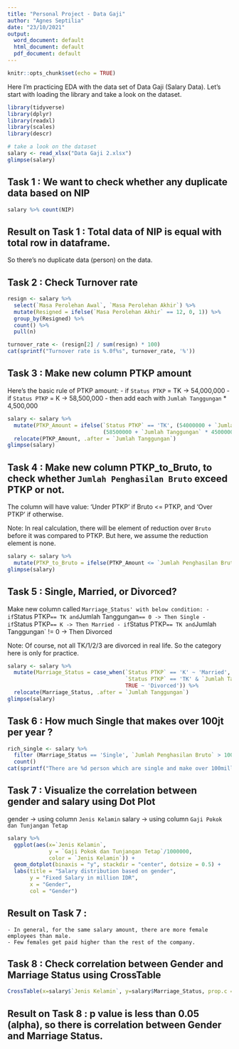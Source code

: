 ---
title: "Personal Project - Data Gaji"
author: "Agnes Septilia"
date: "23/10/2021"
output:
  word_document: default
  html_document: default
  pdf_document: default
---

```{r setup, include=FALSE}
knitr::opts_chunk$set(echo = TRUE)
```

Here I’m practicing EDA with the data set of Data Gaji (Salary Data).
Let's start with loading the library and take a look on the dataset.

```{r}
library(tidyverse)
library(dplyr)
library(readxl)
library(scales)
library(descr)

```

```{r}
# take a look on the dataset
salary <- read_xlsx("Data Gaji 2.xlsx")
glimpse(salary)
```

## Task 1 : We want to check whether any duplicate data based on NIP
```{r}
salary %>% count(NIP)
```
## Result on Task 1 : Total data of NIP is equal with total row in dataframe.
So there's no duplicate data (person) on the data.

## Task 2 : Check Turnover rate
```{r}
resign <- salary %>% 
  select(`Masa Perolehan Awal`, `Masa Perolehan Akhir`) %>% 
  mutate(Resigned = ifelse(`Masa Perolehan Akhir` == 12, 0, 1)) %>% 
  group_by(Resigned) %>% 
  count() %>% 
  pull(n)

turnover_rate <- (resign[2] / sum(resign) * 100)
cat(sprintf("Turnover rate is %.0f%s", turnover_rate, '%'))

```

## Task 3 : Make new column PTKP amount

Here's the basic rule of PTKP amount:
- if `Status PTKP` = TK -> 54,000,000
- if `Status PTKP` = K -> 58,500,000
- then add each with `Jumlah Tanggungan` * 4,500,000

```{r}
salary <- salary %>% 
  mutate(PTKP_Amount = ifelse(`Status PTKP` == 'TK', (54000000 + `Jumlah Tanggungan` * 4500000), 
                              (58500000 + `Jumlah Tanggungan` * 4500000))) %>% 
  relocate(PTKP_Amount, .after = `Jumlah Tanggungan`)
glimpse(salary)
```

## Task 4 : Make new column PTKP_to_Bruto, to check whether `Jumlah Penghasilan Bruto` exceed PTKP or not.
The column will have value: 'Under PTKP' if Bruto <= PTKP, and 'Over PTKP' if otherwise.

Note: In real calculation, there will be element of reduction over `Bruto` before it was compared to PTKP. 
But here, we assume the reduction element is none.

```{r}
salary <- salary %>% 
  mutate(PTKP_to_Bruto = ifelse(PTKP_Amount <= `Jumlah Penghasilan Bruto`, 'Under PTKP', 'Over PTKP'))
glimpse(salary)
```

## Task 5 : Single, Married, or Divorced?

Make new column called `Marriage_Status' with below condition:
- if `Status PTKP` == TK and `Jumlah Tanggungan` == 0 -> Then Single
- if `Status PTKP` == K -> Then Married
- if `Status PTKP` == TK and `Jumlah Tanggungan` != 0 -> Then Divorced

Note: Of course, not all TK/1/2/3 are divorced in real life. 
So the category here is only for practice.

```{r}
salary <- salary %>% 
  mutate(Marriage_Status = case_when(`Status PTKP` == 'K' ~ 'Married',
                                     `Status PTKP` == 'TK' & `Jumlah Tanggungan` == 0 ~ 'Single',
                                     TRUE ~ 'Divorced')) %>% 
  relocate(Marriage_Status, .after = `Jumlah Tanggungan`)
glimpse(salary)
```

## Task 6 : How much Single that makes over 100jt per year ?

```{r}
rich_single <- salary %>% 
  filter (Marriage_Status == 'Single', `Jumlah Penghasilan Bruto` > 100000000) %>% 
  count()
cat(sprintf("There are %d person which are single and make over 100million per year", rich_single$n))
```

## Task 7 : Visualize the correlation between gender and salary using Dot Plot
gender -> using column `Jenis Kelamin`
salary -> using column `Gaji Pokok dan Tunjangan Tetap`

```{r}
salary %>% 
  ggplot(aes(x=`Jenis Kelamin`, 
             y = `Gaji Pokok dan Tunjangan Tetap`/1000000, 
             color = `Jenis Kelamin`)) +
  geom_dotplot(binaxis = "y", stackdir = "center", dotsize = 0.5) + 
  labs(title = "Salary distribution based on gender", 
       y = "Fixed Salary in million IDR", 
       x = "Gender", 
       col = "Gender")
```

## Result on Task 7 : 
    - In general, for the same salary amount, there are more female employees than male.
    - Few females get paid higher than the rest of the company.
    
## Task 8 : Check correlation between Gender and Marriage Status using CrossTable

```{r}
CrossTable(x=salary$`Jenis Kelamin`, y=salary$Marriage_Status, prop.c = FALSE, prop.r = TRUE, prop.chisq = FALSE, chisq = TRUE)
```
## Result on Task 8 : p value is less than 0.05 (alpha), so there is correlation between Gender and Marriage Status.
